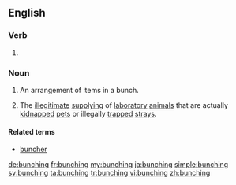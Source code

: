 ==English==

===Verb===
{{head|en}}

# {{present participle of|bunch}}

===Noun===
{{en-noun}}

# {{context|countable|lang=en}} An arrangement of items in a bunch.
# {{context|uncountable|lang=en}} The [[illegitimate]] [[supply]]ing of [[laboratory]] [[animal]]s that are actually [[kidnap]]ped [[pet]]s or illegally [[trap]]ped [[stray]]s.

====Related terms====
* [[buncher]]

[[de:bunching]]
[[fr:bunching]]
[[my:bunching]]
[[ja:bunching]]
[[simple:bunching]]
[[sv:bunching]]
[[ta:bunching]]
[[tr:bunching]]
[[vi:bunching]]
[[zh:bunching]]